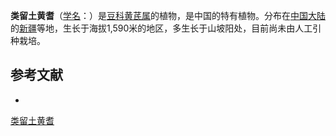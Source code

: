{{Speciesbox
| name = 类留土黄耆
| status = 
| status_system = 
| image =
| genus = Astragalus
| species = pseudohypogaeus
| authority = S. B. Ho in Bull.
}}

'''类留土黄耆'''（[[学名|学名]]：{{lang|la|''Astragalus pseudohypogaeus''}}）是[[豆科|豆科]][[黄芪属|黄芪属]]的植物，是中国的特有植物。分布在[[中国大陆|中国大陆]]的[[新疆|新疆]]等地，生长于海拔1,590米的地区，多生长于山坡阳处，目前尚未由人工引种栽培。

== 参考文献 ==
<div class="references-small">
* {{cite web| url =http://www.bioinfo.cn/db05/KmzwSpecies.php?action=view&id=15776| title =类留土黄耆| work =《中国高等植物数据库全库》| publisher =中国科学院微生物研究所| author =昆明植物研究所| accessdate =2009-02-24| deadurl =yes| archiveurl =https://web.archive.org/web/20160305110048/http://www.bioinfo.cn/db05/KmzwSpecies.php?action=view&id=15776| archivedate =2016-03-05}}
</div>
{{Taxonbar|from=Q15228104}}

[[Category:黄芪属|类留土黄耆]]


{{植物小作品}}
